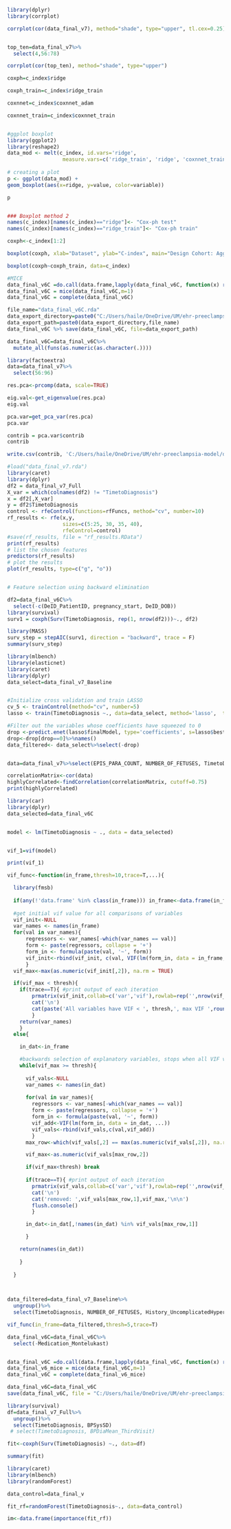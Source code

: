 ```r
library(dplyr)
library(corrplot)

corrplot(cor(data_final_v7), method="shade", type="upper", tl.cex=0.25)


top_ten=data_final_v7%>%
  select(4,56:78)

corrplot(cor(top_ten), method="shade", type="upper")

```

```r

coxph=c_index$ridge

coxph_train=c_index$ridge_train

coxnnet=c_index$coxnnet_adam

coxnnet_train=c_index$coxnnet_train


#ggplot boxplot
library(ggplot2)
library(reshape2)
data_mod <- melt(c_index, id.vars='ridge', 
                  measure.vars=c('ridge_train', 'ridge', 'coxnnet_train', 'coxnnet_adam'))
  
# creating a plot
p <- ggplot(data_mod) +
geom_boxplot(aes(x=ridge, y=value, color=variable))

p


### Boxplot method 2
names(c_index)[names(c_index)=="ridge"]<- "Cox-ph test"
names(c_index)[names(c_index)=="ridge_train"]<- "Cox-ph train"

coxph<-c_index[1:2]

boxplot(coxph, xlab="Dataset", ylab="C-index", main="Design Cohort: Aggregate Model Performance", col=c("yellow", "blue"))


```

```r
boxplot(coxph~coxph_train, data=c_index)

```

```r
#MICE
data_final_v6C =do.call(data.frame,lapply(data_final_v6C, function(x) replace(x, is.infinite(x),NA)))
data_final_v6C = mice(data_final_v6C,m=1)
data_final_v6C = complete(data_final_v6C)

file_name="data_final_v6C.rda"
data_export_directory=paste0("C:/Users/haile/OneDrive/UM/ehr-preeclampsia-model/data/processed/") 
data_export_path=paste0(data_export_directory,file_name)
data_final_v6C %>% save(data_final_v6C, file=data_export_path)

data_final_v6C=data_final_v6C%>%
  mutate_all(funs(as.numeric(as.character(.))))
```

```r
library(factoextra)
data=data_final_v7%>%
  select(56:96)

res.pca<-prcomp(data, scale=TRUE)

eig.val<-get_eigenvalue(res.pca)
eig.val

pca.var=get_pca_var(res.pca)
pca.var

contrib = pca.var$contrib
contrib

write.csv(contrib, 'C:/Users/haile/OneDrive/UM/ehr-preeclampsia-model/data/processed/Time to Diagnosis/pca_results.csv', row.names = FALSE)

```

```r

#load("data_final_v7.rda")
library(caret)
library(dplyr)
df2 = data_final_v7_Full
X_var = which(colnames(df2) != "TimetoDiagnosis")
x = df2[,X_var]
y = df2$TimetoDiagnosis
control <- rfeControl(functions=rfFuncs, method="cv", number=10)
rf_results <- rfe(x,y,
                  sizes=c(5:25, 30, 35, 40), 
                  rfeControl=control)
#save(rf_results, file = "rf_results.RData")
print(rf_results)
# list the chosen features
predictors(rf_results)
# plot the results
plot(rf_results, type=c("g", "o"))


# Feature selection using backward elimination

df2=data_final_v6C%>%
  select(-c(DeID_PatientID, pregnancy_start, DeID_DOB))
library(survival)
surv1 = coxph(Surv(TimetoDiagnosis, rep(1, nrow(df2)))~., df2)

library(MASS)
surv_step = stepAIC(surv1, direction = "backward", trace = F)
summary(surv_step)


```

```r
library(mlbench)
library(elasticnet)
library(caret)
library(dplyr)
data_select=data_final_v7_Baseline


#Initialize cross validation and train LASSO
cv_5 <- trainControl(method="cv", number=5)
lasso <- train(TimetoDiagnosis ~., data=data_select, method='lasso',  trControl=cv_5)

#Filter out the variables whose coefficients have squeezed to 0
drop <-predict.enet(lasso$finalModel, type='coefficients', s=lasso$bestTune$fraction, mode='fraction')$coefficients  
drop<-drop[drop==0]%>%names()
data_filtered<- data_select%>%select(-drop) 



```

```r
data=data_final_v7%>%select(EPIS_PARA_COUNT, NUMBER_OF_FETUSES, TimetoDiagnosis, UncomplicatedHypertension, ComplicatedDiabetesAny, SystemicLupusErythematosus, Depression, AfricanAmerican, History_UncomplicatedHypertension, History_ComplicatedDiabetesTypeII, History_ChronicKidneyDisease, History_MoodOrAnxietyDisorder, History_ComplicatedDiabetesAny, History_UncomplicatedDiabetesAny, ALT_first_tri, ALT_second_tri, ProteinCreatinine_first_tri, ProteinCreatinine_second_trimester, Hematocrit_first_tri, Red_Cell_Distribution_Width_second_tri, AbnormalRCDWCountFirstTri, AbnormalRBCCountSecondTri, AbnormalMCVCountFirstTri, AbnormalMCHCountSecondTri, AbnormalHematocritCountFirstTri, AbnormalHematocritCountSecondTri, AbnormalCreatinineCountFirstTri, AbnormalCreatinineCountSecondTri, AbnormalPlateletCount, AbnormalALTCountFirstTri, BPDiaMean_FirstTri, BPSysMax_FirstTri, BPSysMean_FirstTri, RespiratoryRateMean_FirstTri, RespiratoryRateSD_FirstTri, HeartRateMax_FirstTri, HeartRateMin_FirstTri, BPDiaMean_SecondTri, TemperatureMax_SecondTri, TemperatureMin_SecondTri, StageIIHypertension_Count, Medication_Benzodiazepine, Medication_Antacids, Medication_CalciumChannelBlockers, MaternalAge)

correlationMatrix<-cor(data)
highlyCorrelated<-findCorrelation(correlationMatrix, cutoff=0.75)
print(highlyCorrelated)


```

```r

library(car)
library(dplyr)
data_selected=data_final_v6C


model <- lm(TimetoDiagnosis ~ ., data = data_selected)


vif_1=vif(model)

print(vif_1)


```

```r
vif_func<-function(in_frame,thresh=10,trace=T,...){

  library(fmsb)
  
  if(any(!'data.frame' %in% class(in_frame))) in_frame<-data.frame(in_frame)
  
  #get initial vif value for all comparisons of variables
  vif_init<-NULL
  var_names <- names(in_frame)
  for(val in var_names){
      regressors <- var_names[-which(var_names == val)]
      form <- paste(regressors, collapse = '+')
      form_in <- formula(paste(val, '~', form))
      vif_init<-rbind(vif_init, c(val, VIF(lm(form_in, data = in_frame, ...))))
      }
  vif_max<-max(as.numeric(vif_init[,2]), na.rm = TRUE)

  if(vif_max < thresh){
    if(trace==T){ #print output of each iteration
        prmatrix(vif_init,collab=c('var','vif'),rowlab=rep('',nrow(vif_init)),quote=F)
        cat('\n')
        cat(paste('All variables have VIF < ', thresh,', max VIF ',round(vif_max,2), sep=''),'\n\n')
        }
    return(var_names)
    }
  else{

    in_dat<-in_frame

    #backwards selection of explanatory variables, stops when all VIF values are below 'thresh'
    while(vif_max >= thresh){
      
      vif_vals<-NULL
      var_names <- names(in_dat)
        
      for(val in var_names){
        regressors <- var_names[-which(var_names == val)]
        form <- paste(regressors, collapse = '+')
        form_in <- formula(paste(val, '~', form))
        vif_add<-VIF(lm(form_in, data = in_dat, ...))
        vif_vals<-rbind(vif_vals,c(val,vif_add))
        }
      max_row<-which(vif_vals[,2] == max(as.numeric(vif_vals[,2]), na.rm = TRUE))[1]

      vif_max<-as.numeric(vif_vals[max_row,2])

      if(vif_max<thresh) break
      
      if(trace==T){ #print output of each iteration
        prmatrix(vif_vals,collab=c('var','vif'),rowlab=rep('',nrow(vif_vals)),quote=F)
        cat('\n')
        cat('removed: ',vif_vals[max_row,1],vif_max,'\n\n')
        flush.console()
        }

      in_dat<-in_dat[,!names(in_dat) %in% vif_vals[max_row,1]]

      }

    return(names(in_dat))
    
    }
  
  }


             
data_filtered=data_final_v7_Baseline%>%
  ungroup()%>%
  select(TimetoDiagnosis, NUMBER_OF_FETUSES, History_UncomplicatedHypertension, UnspecifiedMoodorAnxietyDisorder, EPIS_PARA_COUNT, History_UncomplicatedDiabetesTypeII, Depression, History_ComplicatedDiabetesTypeII, AfricanAmerican, EPIS_GRAVIDA_COUNT, PastPE_SecondTrimester) 

vif_func(in_frame=data_filtered,thresh=5,trace=T)

```

```r
data_final_v6C=data_final_v6C%>%
  select(-Medication_Montelukast)


data_final_v6C =do.call(data.frame,lapply(data_final_v6C, function(x) replace(x, is.infinite(x),NA)))
data_final_v6_mice = mice(data_final_v6C,m=1)
data_final_v6C = complete(data_final_v6_mice)

data_final_v6C=data_final_v6C
save(data_final_v6C, file = "C:/Users/haile/OneDrive/UM/ehr-preeclampsia-model/data/processed/data_final_v6C.rda")

```

```r
library(survival)
df=data_final_v7_Full%>%
  ungroup()%>%
  select(TimetoDiagnosis, BPSysSD)
 # select(TimetoDiagnosis, BPDiaMean_ThirdVisit)

fit<-coxph(Surv(TimetoDiagnosis) ~., data=df)

summary(fit)

```

```r
library(caret)
library(mlbench)
library(randomForest)

data_control=data_final_v

fit_rf=randomForest(TimetoDiagnosis~., data=data_control)

im<-data.frame(importance(fit_rf))

```